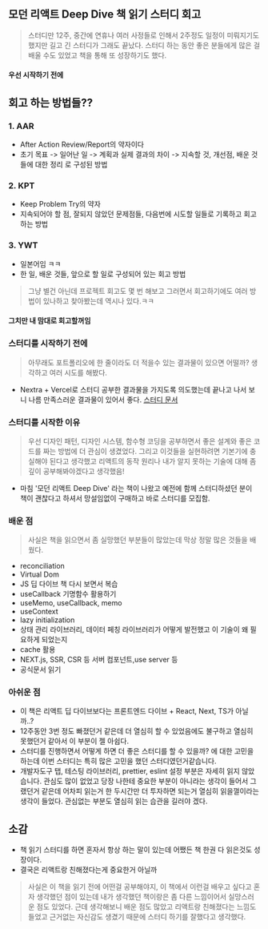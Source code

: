## 모던 리액트 Deep Dive 책 읽기 스터디 회고

> 스터디만 12주, 중간에 연휴나 여러 사정들로 인해서 2주정도 일정이 미뤄지기도 했지만 길고 긴 스터디가 그래도 끝났다. 스터디 하는 동안 좋은 분들에게 많은 걸 배울 수도 있었고 책을 통해 또 성장하기도 했다.

#### 우선 시작하기 전에

## 회고 하는 방법들??

### 1. AAR

- After Action Review/Report의 약자이다
- 초기 목표 -> 일어난 일 -> 계획과 실제 결과의 차이 -> 지속할 것, 개선점, 배운 것들에 대한 정리 로 구성된 방법

### 2. KPT

- Keep Problem Try의 약자
- 지속되어야 할 점, 잘되지 않았던 문제점들, 다음번에 시도할 일들로 기록하고 회고하는 방법

### 3. YWT

- 일본어임 ㅋㅋ
- 한 일, 배운 것들, 앞으로 할 일로 구성되어 있는 회고 방법

> 그냥 별건 아닌데 프로젝트 회고도 몇 번 해보고 그러면서 회고하기에도 여러 방법이 있나하고 찾아봤는데 역시나 있다.ㅋㅋ

#### 그치만 내 맘대로 회고할꺼임

### 스터디를 시작하기 전에

> 아무래도 포트폴리오에 한 줄이라도 더 적을수 있는 결과물이 있으면 어떨까? 생각하고 여러 시도를 해봤다.

- Nextra + Vercel로 스터디 공부한 결과물을 가지도록 의도했는데 끝나고 나서 보니 나름 만족스러운 결과물이 있어서 좋다. [스터디 문서](https://react-deepdive-study.vercel.app/1week/hojoon/reconciliation)

### 스터디를 시작한 이유

> 우선 디자인 패턴, 디자인 시스템, 함수형 코딩을 공부하면서 좋은 설계와 좋은 코드를 짜는 방법에 더 관심이 생겼었다. 그리고 이것들을 실현하려면 기본기에 충실해야 된다고 생각했고 리액트의 동작 원리나 내가 알지 못하는 기술에 대해 좀 깊이 공부해봐야겠다고 생각했음!

- 마침 '모던 리액트 Deep Dive' 라는 책이 나왔고 예전에 함께 스터디하셨던 분이 책이 괜찮다고 하셔서 망설임없이 구매하고 바로 스터디를 모집함.

### 배운 점

> 사실은 책을 읽으면서 좀 실망했던 부분들이 많았는데 막상 정말 많은 것들을 배웠다.

- reconciliation
- Virtual Dom
- JS 딥 다이브 책 다시 보면서 복습
- useCallback 기명함수 활용하기
- useMemo, useCallback, memo
- useContext
- lazy initialization
- 상태 관리 라이브러리, 데이터 페칭 라이브러리가 어떻게 발전했고 이 기술이 왜 필요하게 되었는지
- cache 활용
- NEXT.js, SSR, CSR 등 서버 컴포넌트,use server 등
- 공식문서 읽기

### 아쉬운 점

- 이 책은 리액트 딥 다이브보다는 프론트엔드 다이브 + React, Next, TS가 아닐까..?
- 12주동안 3번 정도 빠졌던거 같은데 더 열심히 할 수 있었음에도 불구하고 열심히 못했던거 같아서 이 부분이 젤 아쉽다.
- 스터디를 진행하면서 어떻게 하면 더 좋은 스터디를 할 수 있을까? 에 대한 고민을 하는데 이번 스터디는 특히 많은 고민을 했던 스터디였던거같습니다.
- 개발자도구 탭, 테스팅 라이브러리, prettier, eslint 설정 부분은 자세히 읽지 않았습니다.
  관심도 많이 없었고 당장 나한테 중요한 부분이 아니라는 생각이 들어서 그랬던거 같은데 어차피 읽는거 한 두시간만 더 투자하면 되는거 열심히 읽을껄이라는 생각이 들었다. 관심없는 부분도 열심히 읽는 습관을 길러야 겠다.

## 소감

- 책 읽기 스터디를 하면 혼자서 항상 하는 말이 있는데 어쨌든 책 한권 다 읽은것도 성장이다.
- 결국은 리액트랑 친해졌다는게 중요한거 아닐까

> 사실은 이 책을 읽기 전에 어떤걸 공부해야지, 이 책에서 이런걸 배우고 싶다고 혼자 생각했던 점이 있는데 내가 생각했던 책이랑은 좀 다른 느낌이어서 실망스러운 점도 있었다.
> 근데 생각해보니 배운 점도 많았고 리액트랑 친해졌다는 느낌도 들었고 근거없는 자신감도 생겼기 때문에 스터디 하기를 잘했다고 생각했다.
